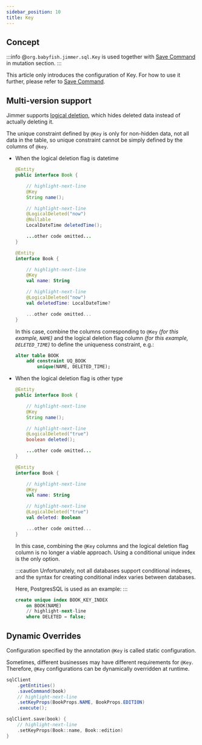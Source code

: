 ```yaml
---
sidebar_position: 10 
title: Key
---
```




## Concept

:::info
@`org.babyfish.jimmer.sql.Key` is used together with [Save Command](../../mutation/save-command) in mutation section.
:::

<Key/>

This article only introduces the configuration of Key. For how to use it further, please refer to [Save Command](../../mutation/save-command).

## Multi-version support

Jimmer supports [logical deletion](./logical-deleted), which hides deleted data instead of actually deleting it.

The unique constraint defined by `@Key` is only for non-hidden data, not all data in the table, so unique constraint cannot be simply defined by the columns of `@key`.

-   When the logical deletion flag is datetime

    <Tabs groupId="language">
    <TabItem value="java" label="Java"> 

    ```java title="Book.java"
    @Entity
    public interface Book {

        // highlight-next-line
        @Key
        String name();

        // highlight-next-line 
        @LogicalDeleted("now")
        @Nullable
        LocalDateTime deletedTime();

        ...other code omitted...
    }
    ```

    </TabItem>
    <TabItem value="kotlin" label="Kotlin">

    ```kotlin title="Book.kt"
    @Entity
    interface Book {

        // highlight-next-line
        @Key
        val name: String

        // highlight-next-line
        @LogicalDeleted("now")
        val deletedTime: LocalDateTime?

        ...other code omitted...
    }
    ```

    </TabItem>
    </Tabs>

    In this case, combine the columns corresponding to `@Key` *(for this example, `NAME`)* and the logical deletion flag column *(for this example, `DELETED_TIME`)* to define the uniqueness constraint, e.g.:

    ```sql
    alter table BOOK
        add constraint UQ_BOOK
            unique(NAME, DELETED_TIME);
    ```

-   When the logical deletion flag is other type

    <Tabs groupId="language">
    <TabItem value="java" label="Java"> 

    ```java title="Book.java"
    @Entity
    public interface Book {

        // highlight-next-line
        @Key
        String name();

        // highlight-next-line
        @LogicalDeleted("true")
        boolean deleted();

        ...other code omitted...
    }
    ```

    </TabItem>
    <TabItem value="kotlin" label="Kotlin">

    ```kotlin title="Book.kt"
    @Entity
    interface Book {

        // highlight-next-line
        @Key
        val name: String

        // highlight-next-line
        @LogicalDeleted("true")
        val deleted: Boolean

        ...other code omitted...
    }
    ```

    </TabItem>
    </Tabs>

    In this case, combining the `@Key` columns and the logical deletion flag column is no longer a viable approach. Using a conditional unique index is the only option.

    :::caution
    Unfortunately, not all databases support conditional indexes, and the syntax for creating conditional index varies between databases. 
    
    Here, PostgresSQL is used as an example:
    :::

    ```sql
    create unique index BOOK_KEY_INDEX 
        on BOOK(NAME)
        // highlight-next-line
        where DELETED = false;
    ```

## Dynamic Overrides 

Configuration specified by the annotation `@Key` is called static configuration.

Sometimes, different businesses may have different requirements for `@Key`. Therefore, `@Key` configurations can be dynamically overridden at runtime.

<Tabs groupId="language">
<TabItem value="java" label="Java">

```java 
sqlClient
    .getEntities()
    .saveCommand(book)
    // highlight-next-line
    .setKeyProps(BookProps.NAME, BookProps.EDITION)
    .execute();
```

</TabItem>
<TabItem value="kotlin" label="Kotlin">

```kotlin
sqlClient.save(book) {
    // highlight-next-line
    .setKeyProps(Book::name, Book::edition)
}
```

</TabItem>
</Tabs>